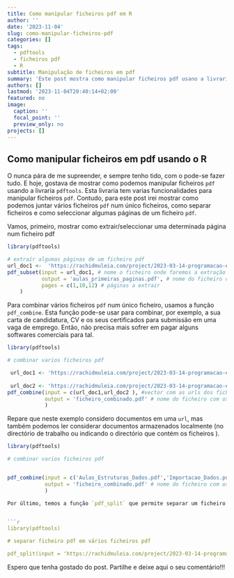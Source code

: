 ```yaml
---
title: Como manipular ficheiros pdf em R
author: ''
date: '2023-11-04'
slug: como-manipular-ficheiros-pdf
categories: []
tags:
  - pdftools
  - ficheiros pdf
  - R
subtitle: Manipulação de ficheiros em pdf
summary: 'Este post mostra como manipular ficheiros pdf usano a livraria `pdftools`, usando a funções `pdf_combine`, `pdf_split` e `pdf_split`'
authors: []
lastmod: '2023-11-04T20:40:14+02:00'
featured: no
image:
  caption: ''
  focal_point: ''
  preview_only: no
projects: []
---
```




## Como manipular ficheiros em pdf usando o R


O <i class="fab fa-r-project" aria-hidden="true" style="color:#035AA6"></i> nunca pára de me supreender, e sempre tenho tido, com o  <i class="fab fa-r-project" aria-hidden="true" style="color:#035AA6"></i> pode-se fazer tudo. E hoje, gostava de mostrar como podemos manipular ficheiros `pdf` usando a livraria  `pdftools`. Esta livraria tem varias funcionalidades para manipular ficheiros `pdf`. Contudo, para este post irei mostrar como podemos juntar vários ficheiros `pdf` num único ficheiros, como separar ficheiros e como seleccionar algumas páginas de um ficheiro `pdf`. 


Vamos, primeiro, mostrar como extrair/seleccionar uma determinada página num ficheiro pdf


```r
library(pdftools)

# extraír algumas páginas de um ficheiro pdf
url_doc1 <-  'https://rachidmuleia.com/project/2023-03-14-programacao-estatistica/Aula_Estruturas_Dados.pdf'
pdf_subset(input = url_doc1, # nome o ficheiro onde faremos a extração
           output = 'aulas_primeiras_paginas.pdf', # nome do ficheiro com as paginas extraídas
           pages = c(1,10,12) # páginas a extrair
    )


```

Para combinar vários ficheiros `pdf` num único ficheiro, usamos a função `pdf_combine`. Esta função pode-se usar para combinar, por exemplo, a sua carta de candidatura, CV e os seus certificados para submissão em uma vaga de emprego. Então, não precisa mais sofrer em pagar alguns softwares comerciais para tal.

```r
library(pdftools)

# combinar varios ficheiros pdf  

 url_doc1 <- 'https://rachidmuleia.com/project/2023-03-14-programacao-estatistica/Aula_Estruturas_Dados.pdf'
 
 url_doc2 <- 'https://rachidmuleia.com/project/2023-03-14-programacao-estatistica/Importacao_Dados.pdf'
pdf_combine(input = c(url_doc1,url_doc2 ), #vector com as urls dos ficheiros a combinar
            output = 'ficheiro_combinado.pdf' # nome do ficheiro com os pdfs combinados
            )
```

Repare que neste exemplo considero documentos em uma `url`, mas também podemos ler considerar documentos armazenados localmente (no directório de trabalho ou indicando o directório que contém os ficheiros ). 


```r
library(pdftools)

# combinar varios ficheiros pdf  


pdf_combine(input = c('Aulas_Estruturas_Dados.pdf','Importacao_Dados.pdf'), #vector com os nomes dos ficheiros a combinar
            output = 'ficheiro_combinado.pdf' # nome do ficheiro com os pdfs combinados
            )

Por último, temos a função `pdf_split` que permite separar um ficheiro pdf em vários, onde temos um ficheiro para cada página. 


```r
library(pdftools)

# separar ficheiro pdf em vários ficheiros pdf

pdf_split(input = 'https://rachidmuleia.com/project/2023-03-14-programacao-estatistica/Aula_Estruturas_Dados.pdf')

```


Espero que tenha gostado do post. Partilhe e deixe aqui o seu comentário!!!
 


<script src="https://utteranc.es/client.js"
        repo="RachidMuleia/RachidMuleia.github.io"
        issue-term="pathname"
        label="Comment"
        theme="github-light"
        crossorigin="anonymous"
        async>
</script>

